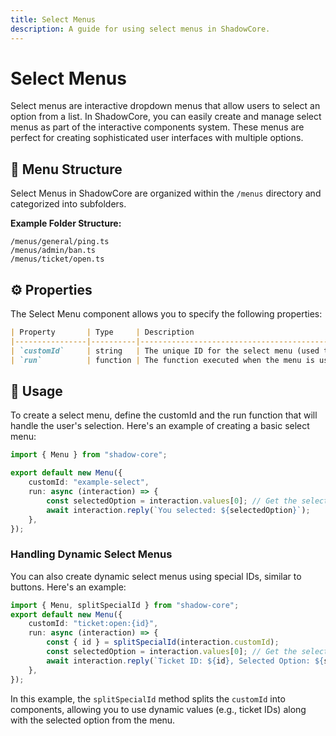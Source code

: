 ```yaml
---
title: Select Menus
description: A guide for using select menus in ShadowCore.
---
```


# Select Menus

Select menus are interactive dropdown menus that allow users to select an option from a list. In ShadowCore, you can easily create and manage select menus as part of the interactive components system. These menus are perfect for creating sophisticated user interfaces with multiple options.

## 📂 Menu Structure
Select Menus in ShadowCore are organized within the `/menus` directory and categorized into subfolders.

**Example Folder Structure:**
```
/menus/general/ping.ts 
/menus/admin/ban.ts 
/menus/ticket/open.ts
```

## ⚙️ Properties

The Select Menu component allows you to specify the following properties:

```md
| Property       | Type     | Description                                                  |
|----------------|----------|--------------------------------------------------------------|
| `customId`     | string   | The unique ID for the select menu (used to identify it).     |
| `run`          | function | The function executed when the menu is used.                 |
```

## 🧩 Usage
To create a select menu, define the customId and the run function that will handle the user's selection.
Here's an example of creating a basic select menu:

```ts
import { Menu } from "shadow-core";

export default new Menu({
    customId: "example-select",
    run: async (interaction) => {
        const selectedOption = interaction.values[0]; // Get the selected option
        await interaction.reply(`You selected: ${selectedOption}`);
    },
});
```

### Handling Dynamic Select Menus
You can also create dynamic select menus using special IDs, similar to buttons. Here's an example:

```ts
import { Menu, splitSpecialId } from "shadow-core";
export default new Menu({
    customId: "ticket:open:{id}",
    run: async (interaction) => {
        const { id } = splitSpecialId(interaction.customId);
        const selectedOption = interaction.values[0]; // Get the selected option
        await interaction.reply(`Ticket ID: ${id}, Selected Option: ${selectedOption}`);
    },
});
```
In this example, the `splitSpecialId` method splits the `customId` into components, allowing you to use dynamic values (e.g., ticket IDs) along with the selected option from the menu. 